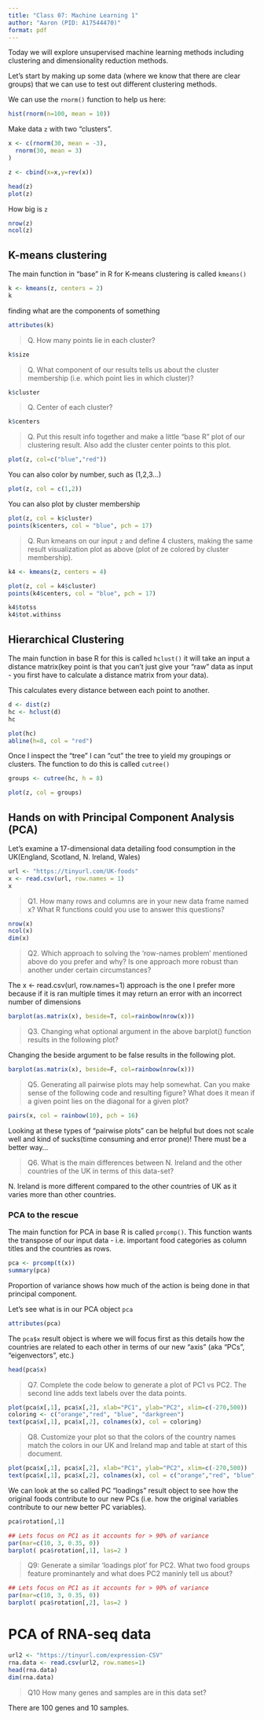 ```yaml
---
title: "Class 07: Machine Learning 1"
author: "Aaron (PID: A17544470)"
format: pdf
---
```


Today we will explore unsupervised machine learning methods including clustering and dimensionality reduction methods.

Let's start by making up some data (where we know that there are clear groups) that we can use to test out different clustering methods.

We can use the `rnorm()` function to help us here:

```r
hist(rnorm(n=100, mean = 10))
```

Make data `z` with two "clusters".
```r

x <- c(rnorm(30, mean = -3),
  rnorm(30, mean = 3)
)

z <- cbind(x=x,y=rev(x))

head(z)
plot(z)

```

How big is `z`
```r
nrow(z)
ncol(z)
```


## K-means clustering

The main function in "base" in R for K-means clustering is called `kmeans()`


```r
k <- kmeans(z, centers = 2)
k
```
finding what are the components of something
```r
attributes(k)
```


>Q. How many points lie in each cluster?

```r
k$size
```


>Q. What component of our results tells us about the cluster membership (i.e. which point lies in which cluster)?

```r
k$cluster
```

>Q. Center of each cluster?

```r
k$centers
```

>Q. Put this result info together and make a little "base R" plot of our clustering result. Also add the cluster center points to this plot.



```r
plot(z, col=c("blue","red"))
```

You can also color by number, such as (1,2,3...)

```r
plot(z, col = c(1,2))
```


You can also plot by cluster membership

```r
plot(z, col = k$cluster)
points(k$centers, col = "blue", pch = 17)
```


>Q. Run kmeans on our input `z` and define 4 clusters, making the same result visualization plot as above (plot of ze colored by cluster membership).

```r
k4 <- kmeans(z, centers = 4)

plot(z, col = k4$cluster)
points(k4$centers, col = "blue", pch = 17)
```

```r
k4$totss
k4$tot.withinss
```


## Hierarchical Clustering

The main function in base R for this is called `hclust()` it will take an input a distance matrix(key point is that you can't just give your "raw" data as input - you first have to calculate a distance matrix from your data).

This calculates every distance between each point to another.
```r
d <- dist(z)
hc <- hclust(d)
hc
```

```r
plot(hc)
abline(h=8, col = "red")
```
Once I inspect the "tree" I can "cut" the tree to yield my groupings or clusters. The function to do this is called `cutree()`

```r
groups <- cutree(hc, h = 8)
```


```r
plot(z, col = groups)
```

## Hands on with Principal Component Analysis (PCA)

Let's examine a 17-dimensional data detailing food consumption in the UK(England, Scotland, N. Ireland, Wales)

```r
url <- "https://tinyurl.com/UK-foods"
x <- read.csv(url, row.names = 1)
x
```

>Q1. How many rows and columns are in your new data frame named x? What R functions could you use to answer this questions?

```r
nrow(x)
ncol(x)
dim(x)
```

>Q2. Which approach to solving the ‘row-names problem’ mentioned above do you prefer and why? Is one approach more robust than another under certain circumstances?

The x <- read.csv(url, row.names=1) approach is the one I prefer more because if it is ran multiple times it may return an error with an incorrect number of dimensions


```r
barplot(as.matrix(x), beside=T, col=rainbow(nrow(x)))
```

>Q3. Changing what optional argument in the above barplot() function results in the following plot?

Changing the beside argument to be false results in the following plot.
```r
barplot(as.matrix(x), beside=F, col=rainbow(nrow(x)))
```


>Q5. Generating all pairwise plots may help somewhat. Can you make sense of the following code and resulting figure? What does it mean if a given point lies on the diagonal for a given plot?

```r
pairs(x, col = rainbow(10), pch = 16)
```

Looking at these types of "pairwise plots" can be helpful but does not scale well and kind of sucks(time consuming and error prone)! There must be a better way...

>Q6. What is the main differences between N. Ireland and the other countries of the UK in terms of this data-set?

N. Ireland is more different compared to the other countries of UK as it varies more than other countries.


### PCA to the rescue

The main function for PCA in base R is called `prcomp()`. This function wants the transpose of our input data - i.e. important food categories as column titles and the countries as rows.


```r
pca <- prcomp(t(x)) 
summary(pca)
```
Proportion of variance shows how much of the action is being done in that principal component.

Let's see what is in our PCA object `pca`
```r
attributes(pca)
```

The `pca$x` result object is where we will focus first as this details how the countries are related to each other in terms of our new "axis" (aka "PCs", "eigenvectors", etc.)

```r
head(pca$x)
```

>Q7. Complete the code below to generate a plot of PC1 vs PC2. The second line adds text labels over the data points.

```r
plot(pca$x[,1], pca$x[,2], xlab="PC1", ylab="PC2", xlim=c(-270,500))
coloring <- c("orange","red", "blue", "darkgreen")
text(pca$x[,1], pca$x[,2], colnames(x), col = coloring)
```

>Q8. Customize your plot so that the colors of the country names match the colors in our UK and Ireland map and table at start of this document.

```r
plot(pca$x[,1], pca$x[,2], xlab="PC1", ylab="PC2", xlim=c(-270,500))
text(pca$x[,1], pca$x[,2], colnames(x), col = c("orange","red", "blue", "darkgreen"))
```

We can look at the so called PC "loadings" result object to see how the original foods contribute to our new PCs (i.e. how the original variables contribute to our new better PC variables).

```r
pca$rotation[,1]
```
```r
## Lets focus on PC1 as it accounts for > 90% of variance 
par(mar=c(10, 3, 0.35, 0))
barplot( pca$rotation[,1], las=2 )
```


>Q9: Generate a similar ‘loadings plot’ for PC2. What two food groups feature prominantely and what does PC2 maninly tell us about?


```r
## Lets focus on PC1 as it accounts for > 90% of variance 
par(mar=c(10, 3, 0.35, 0))
barplot( pca$rotation[,2], las=2 )
```

# PCA of RNA-seq data

```r
url2 <- "https://tinyurl.com/expression-CSV"
rna.data <- read.csv(url2, row.names=1)
head(rna.data)
dim(rna.data)
```

>Q10 How many genes and samples are in this data set?

There are 100 genes and 10 samples.













